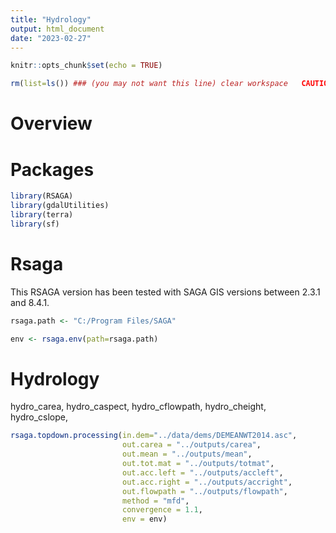 ```yaml
---
title: "Hydrology"
output: html_document
date: "2023-02-27"
---
```


```r
knitr::opts_chunk$set(echo = TRUE)
```

```r
rm(list=ls()) ### (you may not want this line) clear workspace   CAUTION!!!
```

# Overview


# Packages
```r
library(RSAGA)
library(gdalUtilities)
library(terra)
library(sf)
```


# Rsaga 
This RSAGA version has been tested with SAGA GIS versions between 2.3.1 and 8.4.1.
```r
rsaga.path <- "C:/Program Files/SAGA"
```

```r
env <- rsaga.env(path=rsaga.path) 
```

# Hydrology
hydro_carea, hydro_caspect, hydro_cflowpath, hydro_cheight, hydro_cslope,

```r
rsaga.topdown.processing(in.dem="../data/dems/DEMEANWT2014.asc", 
                         out.carea = "../outputs/carea", 
                         out.mean = "../outputs/mean",
                         out.tot.mat = "../outputs/totmat",
                         out.acc.left = "../outputs/accleft", 
                         out.acc.right = "../outputs/accright", 
                         out.flowpath = "../outputs/flowpath", 
                         method = "mfd",
                         convergence = 1.1, 
                         env = env)
```


